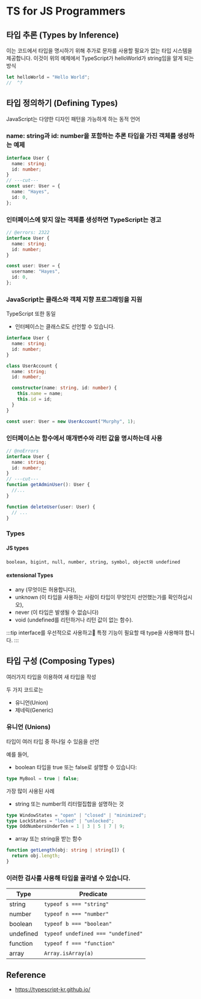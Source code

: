 # TS for JS Programmers
## 타입 추론 (Types by Inference)
이는 코드에서 타입을 명시하기 위해 추가로 문자를 사용할 필요가 없는 타입 시스템을 제공합니다. 이것이 위의 예제에서 TypeScript가 helloWorld가 string임을 알게 되는 방식
```javascript
let helloWorld = "Hello World";
//  ^?
```

## 타입 정의하기 (Defining Types)
JavaScript는 다양한 디자인 패턴을 가능하게 하는 동적 언어

### name: string과 id: number을 포함하는 추론 타입을 가진 객체를 생성하는 예제
```typescript
interface User {
  name: string;
  id: number;
}
// ---cut---
const user: User = {
  name: "Hayes",
  id: 0,
};
```

### 인터페이스에 맞지 않는 객체를 생성하면 TypeScript는 경고
```typescript
// @errors: 2322
interface User {
  name: string;
  id: number;
}

const user: User = {
  username: "Hayes",
  id: 0,
};
```

### JavaScript는 클래스와 객체 지향 프로그래밍을 지원

TypeScript 또한 동일

- 인터페이스는 클래스로도 선언할 수 있습니다.
```typescript
interface User {
  name: string;
  id: number;
}

class UserAccount {
  name: string;
  id: number;

  constructor(name: string, id: number) {
    this.name = name;
    this.id = id;
  }
}

const user: User = new UserAccount("Murphy", 1);
```

### 인터페이스는 함수에서 매개변수와 리턴 값을 명시하는데 사용
```typescript
// @noErrors
interface User {
  name: string;
  id: number;
}
// ---cut---
function getAdminUser(): User {
  //...
}

function deleteUser(user: User) {
  // ...
}
```

### Types
#### JS types
`boolean, bigint, null, number, string, symbol, object와 undefined`

#### extensional Types
- any (무엇이든 허용합니다),
- unknown (이 타입을 사용하는 사람이 타입이 무엇인지 선언했는가를 확인하십시오),
- never (이 타입은 발생될 수 없습니다)
- void (undefined를 리턴하거나 리턴 값이 없는 함수).

:::tip
interface를 우선적으로 사용하고 특정 기능이 필요할 때 type을 사용해야 합니다.
:::

## 타입 구성 (Composing Types)
여러가지 타입을 이용하여 새 타입을 작성

두 가지 코드로는
- 유니언(Union)
- 제네릭(Generic)

### 유니언 (Unions)
타입이 여러 타입 중 하나일 수 있음을 선언

예를 들어,
- boolean 타입을 true 또는 false로 설명할 수 있습니다:
```typescript
type MyBool = true | false;
```

가장 많이 사용된 사례
- string 또는 number의 리터럴집합을 설명하는 것
```typescript
type WindowStates = "open" | "closed" | "minimized";
type LockStates = "locked" | "unlocked";
type OddNumbersUnderTen = 1 | 3 | 5 | 7 | 9;
```

- array 또는 string을 받는 함수
```typescript
function getLength(obj: string | string[]) {
  return obj.length;
}
```

### 이러한 검사를 사용해 타입을 골라낼 수 있습니다.
| Type      | Predicate                          |
| --------- | ---------------------------------- |
| string    | `typeof s === "string"`            |
| number    | `typeof n === "number"`            |
| boolean   | `typeof b === "boolean"`           |
| undefined | `typeof undefined === "undefined"` |
| function  | `typeof f === "function"`          |
| array     | `Array.isArray(a)`                 |







Reference
---
- https://typescript-kr.github.io/
